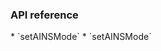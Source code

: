 <PlatformWrapper platform="electron">

### API reference
<ProductWrapper notAllowed='voice-calling'>
  * <Link to = "{{global.API_REF_ELECTRON_ROOT}}/api_irtcengine_setainsmode.html">`setAINSMode`</Link>
</ProductWrapper>
<ProductWrapper product='voice-calling'>
  * <Link to = "{{global.API_REF_ELECTRON_ROOT_VOICE_SDK}}/api_irtcengine_setainsmode.html">`setAINSMode`</Link>
</ProductWrapper>
</PlatformWrapper>

